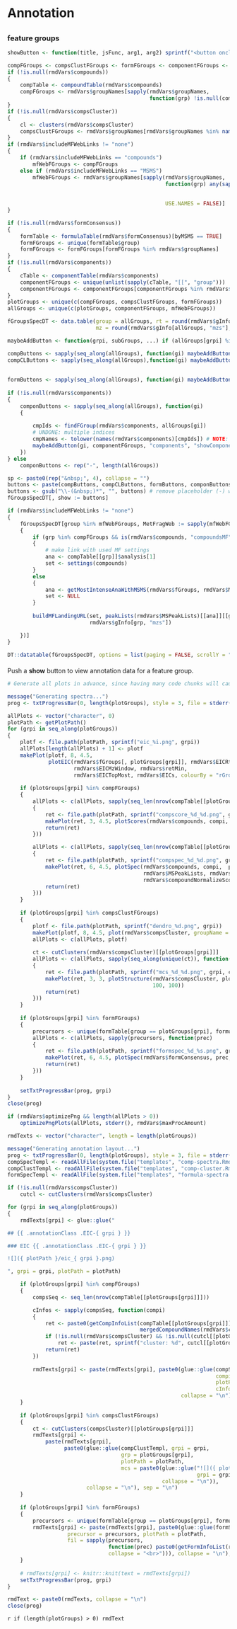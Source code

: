 <style>
.annotationClass {
    display: none;
}
</style>

<script>`r readAllFile(system.file("js", "utils-report.js", package = "patRoon"))`</script>

Annotation {data-orientation=rows}
===

##

### feature groups

```r
showButton <- function(title, jsFunc, arg1, arg2) sprintf("<button onclick=\"%s('%s', '%s');\" style=\"padding: 0px 3px 0px 3px\">%s</button>", jsFunc, arg1, arg2, title)

compFGroups <- compsClustFGroups <- formFGroups <- componentFGroups <- mfWebFGroups <- character()
if (!is.null(rmdVars$compounds))
{
    compTable <- compoundTable(rmdVars$compounds)
    compFGroups <- rmdVars$groupNames[sapply(rmdVars$groupNames,
                                             function(grp) !is.null(compTable[[grp]]) && nrow(compTable[[grp]]) > 0)]
}
if (!is.null(rmdVars$compsCluster))
{
    cl <- clusters(rmdVars$compsCluster)
    compsClustFGroups <- rmdVars$groupNames[rmdVars$groupNames %in% names(cl)]
}
if (rmdVars$includeMFWebLinks != "none")
{
    if (rmdVars$includeMFWebLinks == "compounds")
        mfWebFGroups <- compFGroups
    else if (rmdVars$includeMFWebLinks == "MSMS")
        mfWebFGroups <- rmdVars$groupNames[sapply(rmdVars$groupNames,
                                                  function(grp) any(sapply(peakLists(rmdVars$MSPeakLists),
                                                                           function(pa) !is.null(pa[[grp]]) &&
                                                                               !is.null(pa[[grp]][["MSMS"]]))),
                                                  USE.NAMES = FALSE)]
}

if (!is.null(rmdVars$formConsensus))
{
    formTable <- formulaTable(rmdVars$formConsensus)[byMSMS == TRUE]
    formFGroups <- unique(formTable$group)
    formFGroups <- formFGroups[formFGroups %in% rmdVars$groupNames]
}
if (!is.null(rmdVars$components))
{
    cTable <- componentTable(rmdVars$components)
    componentFGroups <- unique(unlist(sapply(cTable, "[[", "group")))
    componentFGroups <- componentFGroups[componentFGroups %in% rmdVars$groupNames]
}
plotGroups <- unique(c(compFGroups, compsClustFGroups, formFGroups))
allGroups <- unique(c(plotGroups, componentFGroups, mfWebFGroups))

fGroupsSpecDT <- data.table(group = allGroups, rt = round(rmdVars$gInfo[allGroups, "rts"], 2),
                            mz = round(rmdVars$gInfo[allGroups, "mzs"], 5))

maybeAddButton <- function(grpi, subGroups, ...) if (allGroups[grpi] %in% subGroups) showButton(...) else "-"

compButtons <- sapply(seq_along(allGroups), function(gi) maybeAddButton(gi, compFGroups, "compounds", "showAnnotation", gi, "comp"))
compCLButtons <- sapply(seq_along(allGroups),function(gi) maybeAddButton(gi, compsClustFGroups,
                                                                         "compounds clust", "showAnnotation",
                                                                         gi, "compscl"))
formButtons <- sapply(seq_along(allGroups), function(gi) maybeAddButton(gi, formFGroups, "formulas",
                                                                        "showAnnotation", gi, "form"))
if (!is.null(rmdVars$components))
{
    componButtons <- sapply(seq_along(allGroups), function(gi)
    {
        
        cmpIds <- findFGroup(rmdVars$components, allGroups[gi])
        # UNDONE: multiple indices
        cmpNames <- tolower(names(rmdVars$components)[cmpIds]) # NOTE: headings are automatically made lowercase
        maybeAddButton(gi, componentFGroups, "components", "showComponentSpec", cmpNames[1], "feature-groups")
    })
} else
    componButtons <- rep("-", length(allGroups))

sp <- paste0(rep("&nbsp;", 4), collapse = "")
buttons <- paste(compButtons, compCLButtons, formButtons, componButtons, sep = sp)
buttons <- gsub("\\-(&nbsp;)*", "", buttons) # remove placeholder (-) with accompanying spaces
fGroupsSpecDT[, show := buttons]

if (rmdVars$includeMFWebLinks != "none")
{
    fGroupsSpecDT[group %in% mfWebFGroups, MetFragWeb := sapply(mfWebFGroups, function(grp)
    {
        if (grp %in% compFGroups && is(rmdVars$compounds, "compoundsMF"))
        {
            # make link with used MF settings
            ana <- compTable[[grp]]$analysis[1]
            set <- settings(compounds)
        }
        else
        {
            ana <- getMostIntenseAnaWithMSMS(rmdVars$fGroups, rmdVars$MSPeakLists, grp)
            set <- NULL
        }
        
        buildMFLandingURL(set, peakLists(rmdVars$MSPeakLists)[[ana]][[grp]][["MSMS"]],
                          rmdVars$gInfo[grp, "mzs"])

    })]
}

DT::datatable(fGroupsSpecDT, options = list(paging = FALSE, scrollY = "200px"), escape = FALSE)
```

####

<div id="noAnnotationSelected">Push a **show** button to view annotation data for a feature group.</div>

```r
# Generate all plots in advance, since having many code chunks will cause a lot of overhead.

message("Generating spectra...")
prog <- txtProgressBar(0, length(plotGroups), style = 3, file = stderr())

allPlots <- vector("character", 0)
plotPath <- getPlotPath()
for (grpi in seq_along(plotGroups))
{
    plotf <- file.path(plotPath, sprintf("eic_%i.png", grpi))
    allPlots[length(allPlots) + 1] <- plotf
    makePlot(plotf, 8, 4.5,
             plotEIC(rmdVars$fGroups[, plotGroups[grpi]], rmdVars$EICRtWindow,
                     rmdVars$EICMzWindow, rmdVars$retMin,
                     rmdVars$EICTopMost, rmdVars$EICs, colourBy = "rGroup"))
    
    if (plotGroups[grpi] %in% compFGroups)
    {
        allPlots <- c(allPlots, sapply(seq_len(nrow(compTable[[plotGroups[grpi]]])), function(compi)
        {
            ret <- file.path(plotPath, sprintf("compscore_%d_%d.png", grpi, compi))
            makePlot(ret, 3, 4.5, plotScores(rmdVars$compounds, compi, plotGroups[grpi]))
            return(ret)
        }))

        allPlots <- c(allPlots, sapply(seq_len(nrow(compTable[[plotGroups[grpi]]])), function(compi)
        {
            ret <- file.path(plotPath, sprintf("compspec_%d_%d.png", grpi, compi))
            makePlot(ret, 6, 4.5, plotSpec(rmdVars$compounds, compi,  plotGroups[grpi],
                                           rmdVars$MSPeakLists, rmdVars$formConsensus,
                                           rmdVars$compoundNormalizeScores))
            return(ret)
        }))
    }
    
    if (plotGroups[grpi] %in% compsClustFGroups)
    {
        plotf <- file.path(plotPath, sprintf("dendro_%d.png", grpi))
        makePlot(plotf, 8, 4.5, plot(rmdVars$compsCluster, groupName = plotGroups[grpi]))
        allPlots <- c(allPlots, plotf)
        
        ct <- cutClusters(rmdVars$compsCluster)[[plotGroups[grpi]]]
        allPlots <- c(allPlots, sapply(seq_along(unique(ct)), function(cli)
        {
            ret <- file.path(plotPath, sprintf("mcs_%d_%d.png", grpi, cli))
            makePlot(ret, 3, 3, plotStructure(rmdVars$compsCluster, plotGroups[grpi], cli,
                                              100, 100))
            return(ret)
        }))
    }
    
    if (plotGroups[grpi] %in% formFGroups)
    {
        precursors <- unique(formTable[group == plotGroups[grpi], formula])
        allPlots <- c(allPlots, sapply(precursors, function(prec)
        {
            ret <- file.path(plotPath, sprintf("formspec_%d_%s.png", grpi, prec))
            makePlot(ret, 6, 4.5, plotSpec(rmdVars$formConsensus, prec, plotGroups[grpi], rmdVars$MSPeakLists))
            return(ret)
        }))
    }
    
    setTxtProgressBar(prog, grpi)
}
close(prog)

if (rmdVars$optimizePng && length(allPlots > 0))
    optimizePngPlots(allPlots, stderr(), rmdVars$maxProcAmount)
```

```r
rmdTexts <- vector("character", length = length(plotGroups))

message("Generating annotation layout...")
prog <- txtProgressBar(0, length(plotGroups), style = 3, file = stderr())
compSpecTempl <- readAllFile(system.file("templates", "comp-spectra.Rmd", package = "patRoon"))
compClustTempl <- readAllFile(system.file("templates", "comp-cluster.Rmd", package = "patRoon"))
formSpecTempl <- readAllFile(system.file("templates", "formula-spectra.Rmd", package = "patRoon"))

if (!is.null(rmdVars$compsCluster))
    cutcl <- cutClusters(rmdVars$compsCluster)

for (grpi in seq_along(plotGroups))
{
    rmdTexts[grpi] <- glue::glue("

## {{ .annotationClass .EIC-{ grpi } }}

### EIC {{ .annotationClass .EIC-{ grpi } }}

![]({ plotPath }/eic_{ grpi }.png)

", grpi = grpi, plotPath = plotPath)

    if (plotGroups[grpi] %in% compFGroups)
    {
        compsSeq <- seq_len(nrow(compTable[[plotGroups[grpi]]]))

        cInfos <- sapply(compsSeq, function(compi)
        {
            ret <- paste0(getCompInfoList(compTable[[plotGroups[grpi]]], compi, TRUE,
                                          mergedCompoundNames(rmdVars$compounds)), collapse = "<br>")
            if (!is.null(rmdVars$compsCluster) && !is.null(cutcl[[plotGroups[grpi]]]))
                ret <- paste(ret, sprintf("cluster: %d", cutcl[[plotGroups[grpi]]][compi]), sep = "<br>")
            return(ret)
        })
        
        rmdTexts[grpi] <- paste(rmdTexts[grpi], paste0(glue::glue(compSpecTempl, grpi = grpi,
                                                                  compi = compsSeq,
                                                                  plotPath = plotPath,
                                                                  cInfo = cInfos),
                                                       collapse = "\n"), sep = "\n")
    }
    
    if (plotGroups[grpi] %in% compsClustFGroups)
    {
        ct <- cutClusters(compsCluster)[[plotGroups[grpi]]]
        rmdTexts[grpi] <-
            paste(rmdTexts[grpi],
                  paste0(glue::glue(compClustTempl, grpi = grpi,
                                    grp = plotGroups[grpi],
                                    plotPath = plotPath,
                                    mcs = paste0(glue::glue("![]({ plotPath }/mcs_{ grpi }_{ cli }.png)",
                                                            grpi = grpi, cli = seq_len(length(unique(ct)))),
                                                 collapse = "\n")),
                         collapse = "\n"), sep = "\n")
    }
    
    if (plotGroups[grpi] %in% formFGroups)
    {
        precursors <- unique(formTable[group == plotGroups[grpi], formula])
        rmdTexts[grpi] <- paste(rmdTexts[grpi], paste0(glue::glue(formSpecTempl, grpi = grpi,
                   precursor = precursors, plotPath = plotPath,
                   fil = sapply(precursors,
                                function(prec) paste0(getFormInfoList(rmdVars$formConsensus, prec, plotGroups[grpi]),
                                collapse = "<br>"))), collapse = "\n"), sep = "\n")
    }
    
    # rmdTexts[grpi] <- knitr::knit(text = rmdTexts[grpi])
    setTxtProgressBar(prog, grpi)
}

rmdText <- paste0(rmdTexts, collapse = "\n")
close(prog)
```

<!-- stuff everything together: https://stackoverflow.com/a/21730473 -->
`r if (length(plotGroups) > 0) rmdText`
